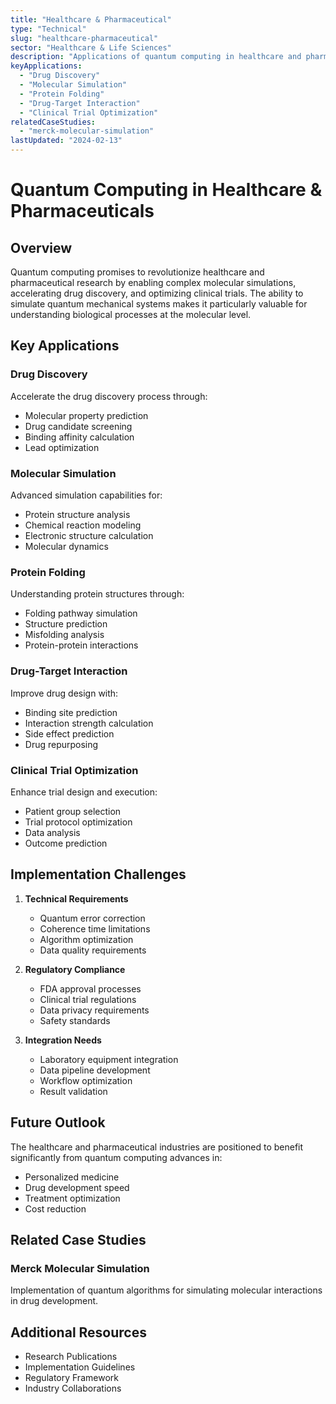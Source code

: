 ```yaml
---
title: "Healthcare & Pharmaceutical"
type: "Technical"
slug: "healthcare-pharmaceutical"
sector: "Healthcare & Life Sciences"
description: "Applications of quantum computing in healthcare and pharmaceutical research, from drug discovery to clinical trials"
keyApplications:
  - "Drug Discovery"
  - "Molecular Simulation"
  - "Protein Folding"
  - "Drug-Target Interaction"
  - "Clinical Trial Optimization"
relatedCaseStudies:
  - "merck-molecular-simulation"
lastUpdated: "2024-02-13"
---
```


# Quantum Computing in Healthcare & Pharmaceuticals

## Overview

Quantum computing promises to revolutionize healthcare and pharmaceutical research by enabling complex molecular simulations, accelerating drug discovery, and optimizing clinical trials. The ability to simulate quantum mechanical systems makes it particularly valuable for understanding biological processes at the molecular level.

## Key Applications

### Drug Discovery
Accelerate the drug discovery process through:
- Molecular property prediction
- Drug candidate screening
- Binding affinity calculation
- Lead optimization

### Molecular Simulation
Advanced simulation capabilities for:
- Protein structure analysis
- Chemical reaction modeling
- Electronic structure calculation
- Molecular dynamics

### Protein Folding
Understanding protein structures through:
- Folding pathway simulation
- Structure prediction
- Misfolding analysis
- Protein-protein interactions

### Drug-Target Interaction
Improve drug design with:
- Binding site prediction
- Interaction strength calculation
- Side effect prediction
- Drug repurposing

### Clinical Trial Optimization
Enhance trial design and execution:
- Patient group selection
- Trial protocol optimization
- Data analysis
- Outcome prediction

## Implementation Challenges

1. **Technical Requirements**
   - Quantum error correction
   - Coherence time limitations
   - Algorithm optimization
   - Data quality requirements

2. **Regulatory Compliance**
   - FDA approval processes
   - Clinical trial regulations
   - Data privacy requirements
   - Safety standards

3. **Integration Needs**
   - Laboratory equipment integration
   - Data pipeline development
   - Workflow optimization
   - Result validation

## Future Outlook

The healthcare and pharmaceutical industries are positioned to benefit significantly from quantum computing advances in:
- Personalized medicine
- Drug development speed
- Treatment optimization
- Cost reduction

## Related Case Studies

### Merck Molecular Simulation
Implementation of quantum algorithms for simulating molecular interactions in drug development.

## Additional Resources

- Research Publications
- Implementation Guidelines
- Regulatory Framework
- Industry Collaborations